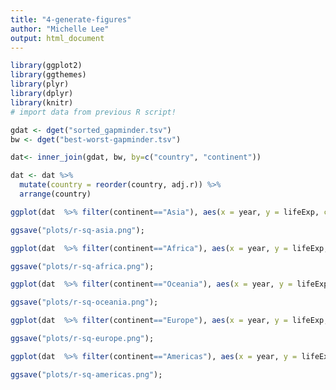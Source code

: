 ```yaml
---
title: "4-generate-figures"
author: "Michelle Lee"
output: html_document
---
```


```r
library(ggplot2)
library(ggthemes)
library(plyr)
library(dplyr)
library(knitr)
# import data from previous R script!

gdat <- dget("sorted_gapminder.tsv")
bw <- dget("best-worst-gapminder.tsv")

dat<- inner_join(gdat, bw, by=c("country", "continent"))

dat <- dat %>%
  mutate(country = reorder(country, adj.r)) %>%
  arrange(country)

ggplot(dat  %>% filter(continent=="Asia"), aes(x = year, y = lifeExp, color = adj.r)) + facet_wrap(~ country, nrow=4) + geom_point() + geom_smooth(method = "lm", se = T) + ggtitle("Adjusted R squared - best and worst fits") + theme(legend.position="right", plot.title = element_text(size = 15, face="bold"), panel.background = element_rect(fill='white')) + xlab("Year") + ylab("Life Expectancy")

ggsave("plots/r-sq-asia.png");

ggplot(dat  %>% filter(continent=="Africa"), aes(x = year, y = lifeExp, color = adj.r)) + facet_wrap(~ country, nrow=4) + geom_point() + geom_smooth(method = "lm", se = T) + ggtitle("Adjusted R squared - best and worst fits") + theme(legend.position="right", plot.title = element_text(size = 15, face="bold"), panel.background = element_rect(fill='white')) + xlab("Year") + ylab("Life Expectancy")

ggsave("plots/r-sq-africa.png");

ggplot(dat  %>% filter(continent=="Oceania"), aes(x = year, y = lifeExp, color = adj.r)) + facet_wrap(~ country, nrow=4) + geom_point() + geom_smooth(method = "lm", se = T) + ggtitle("Adjusted R squared - best and worst fits") + theme(legend.position="right", plot.title = element_text(size = 15, face="bold"), panel.background = element_rect(fill='white')) + xlab("Year") + ylab("Life Expectancy")

ggsave("plots/r-sq-oceania.png");

ggplot(dat  %>% filter(continent=="Europe"), aes(x = year, y = lifeExp, color = adj.r)) + facet_wrap(~ country, nrow=4) + geom_point() + geom_smooth(method = "lm", se = T) + ggtitle("Adjusted R squared - best and worst fits") + theme(legend.position="right", plot.title = element_text(size = 15, face="bold"), panel.background = element_rect(fill='white')) + xlab("Year") + ylab("Life Expectancy")

ggsave("plots/r-sq-europe.png");

ggplot(dat  %>% filter(continent=="Americas"), aes(x = year, y = lifeExp, color = adj.r)) + facet_wrap(~ country, nrow=4) + geom_point() + geom_smooth(method = "lm", se = T) + ggtitle("Adjusted R squared - best and worst fits") + theme(legend.position="right", plot.title = element_text(size = 15, face="bold"), panel.background = element_rect(fill='white')) + xlab("Year") + ylab("Life Expectancy")

ggsave("plots/r-sq-americas.png");


```

